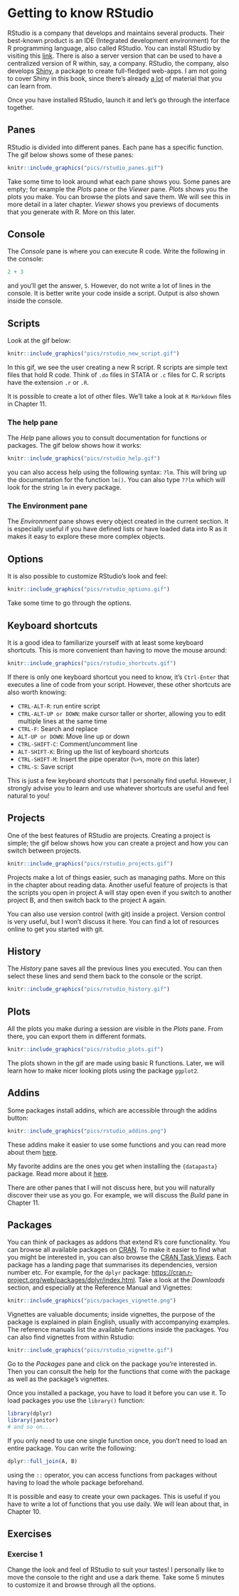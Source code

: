 # Getting to know RStudio

RStudio is a company that develops and maintains several products. Their best-known product is
an IDE (Integrated development environment) for the R programming language, also called RStudio.
You can install RStudio by visiting this [link](https://www.rstudio.com/products/rstudio/download/).
There is also a server version that can be used to have a centralized version of R within, say, a 
company. RStudio, the company, also develops [Shiny](https://shiny.rstudio.com/), a package to 
create full-fledged web-apps. I am not going to cover Shiny in this book, since there's already 
[a lot](http://shiny.rstudio.com/tutorial/) of material that you can learn from.

Once you have installed RStudio, launch it and let's go through the interface together.

## Panes

RStudio is divided into different panes. Each pane has a specific function. The gif below shows
some of these panes:

```r
knitr::include_graphics("pics/rstudio_panes.gif")
```

Take some time to look around what each pane shows you. Some panes are empty; for example the *Plots*
pane or the *Viewer* pane. *Plots* shows you the plots you make. You can browse the plots and save
them. We will see this in more detail in a later chapter. *Viewer* shows you previews of documents
that you generate with R. More on this later.

## Console

The *Console* pane is where you can execute R code. Write the following in the console:

```r
2 + 3
```

and you'll get the answer, `5`. However, do not write a lot of lines in the console. It is better
write your code inside a script. Output is also shown inside the console.

## Scripts

Look at the gif below:

```r
knitr::include_graphics("pics/rstudio_new_script.gif")
```

In this gif, we see the user creating a new R script. R scripts are simple text files that hold R
code. Think of `.do` files in STATA or `.c` files for C. R scripts have the extension `.r` or `.R`.

It is possible to create a lot of other files. We'll take a look at `R Markdown` files in Chapter 11.

### The help pane

The *Help* pane allows you to consult documentation for functions or packages. The gif below shows
how it works:

```r
knitr::include_graphics("pics/rstudio_help.gif")
```

you can also access help using the following syntax: `?lm`. This will bring up the documentation for
the function `lm()`. You can also type `??lm` which will look for the string `lm` in every package.

### The Environment pane

The *Environment* pane shows every object created in the current section. It is especially useful
if you have defined lists or have loaded data into R as it makes it easy to explore these more
complex objects.

## Options

It is also possible to customize RStudio's look and feel:

```r
knitr::include_graphics("pics/rstudio_options.gif")
```

Take some time to go through the options.

## Keyboard shortcuts

It is a good idea to familiarize yourself with at least some keyboard shortcuts. This is more
convenient than having to move the mouse around:

```r
knitr::include_graphics("pics/rstudio_shortcuts.gif")
```

If there is only one keyboard shortcut you need to know, it's `Ctrl-Enter` that executes a line of code
from your script. However, these other shortcuts are also worth knowing:

* `CTRL-ALT-R`: run entire script
* `CTRL-ALT-UP or DOWN`: make cursor taller or shorter, allowing you to edit multiple lines at the same time
* `CTRL-F`: Search and replace
* `ALT-UP or DOWN`: Move line up or down
* `CTRL-SHIFT-C`: Comment/uncomment line
* `ALT-SHIFT-K`: Bring up the list of keyboard shortcuts
* `CTRL-SHIFT-M`: Insert the pipe operator (`%>%`, more on this later)
* `CTRL-S`: Save script

This is just a few keyboard shortcuts that I personally find useful. However, I strongly advise you
to learn and use whatever shortcuts are useful and feel natural to you!

## Projects

One of the best features of RStudio are projects. Creating a project is simple; the gif below
shows how you can create a project and how you can switch between projects.

```r
knitr::include_graphics("pics/rstudio_projects.gif")
```

Projects make a lot of things easier, such as managing paths. More on this in the chapter about
reading data. Another useful feature of projects is that the scripts you open in project A will
stay open even if you switch to another project B, and then switch back to the project A again.

You can also use version control (with git) inside a project. Version control is very useful, but
I won't discuss it here. You can find a lot of resources online to get you started with git.

## History

The *History* pane saves all the previous lines you executed. You can then select these lines and
send them back to the console or the script.

```r
knitr::include_graphics("pics/rstudio_history.gif")
```

## Plots

All the plots you make during a session are visible in the *Plots* pane. From there, you can
export them in different formats.

```r
knitr::include_graphics("pics/rstudio_plots.gif")
```

The plots shown in the gif are made using basic R functions. Later, we will learn how to make nicer
looking plots using the package `ggplot2`.

## Addins

Some packages install addins, which are accessible through the addins button:

```r
knitr::include_graphics("pics/rstudio_addins.png")
```

These addins make it easier to use some functions and you can read more about them [here](https://rstudio.github.io/rstudioaddins/#overview).

My favorite addins are the ones you get when installing the `{datapasta}` package. Read more about
it [here](https://github.com/MilesMcBain/datapasta).

There are other panes that I will not discuss here, but you will naturally discover their use as you
go. For example, we will discuss the *Build* pane in Chapter 11.

## Packages

You can think of packages as addons that extend R's core functionality. You can browse all available
packages on [CRAN](https://cloud.r-project.org/). To make it easier to find what you might be
interested in, you can also browse the [CRAN Task Views](https://cloud.r-project.org/web/views/).
Each package has a landing page that summarises its dependencies, version number etc. For example,
for the `dplyr` package: [https://cran.r-project.org/web/packages/dplyr/index.html](https://cran.r-project.org/web/packages/dplyr/index.html).
Take a look at the *Downloads* section, and especially at the Reference Manual and Vignettes:

```r
knitr::include_graphics("pics/packages_vignette.png")
```

Vignettes are valuable documents; inside vignettes, the purpose of the package is explained in
plain English, usually with accompanying examples. The reference manuals list the available functions
inside the packages. You can also find vignettes from within Rstudio:

```r
knitr::include_graphics("pics/rstudio_vignette.gif")
```

Go to the *Packages* pane and click on the package you're interested in. Then you can consult the
help for the functions that come with the package as well as the package's vignettes.

Once you installed a package, you have to load it before you can use it. To load packages you use the
`library()` function:

```r
library(dplyr)
library(janitor)
# and so on...
```

If you only need to use one single function once, you don't need to load an entire package. You can
write the following:

```r
dplyr::full_join(A, B)
```

using the `::` operator, you can access functions from packages without having to load the whole
package beforehand.

It is possible and easy to create your own packages. This is useful if you have to write a lot of
functions that you use daily. We will lean about that, in Chapter 10.


## Exercises

### Exercise 1 {-}

Change the look and feel of RStudio to suit your tastes! I personally like to move the console
to the right and use a dark theme. Take some 5 minutes to customize it and browse through all the options.

